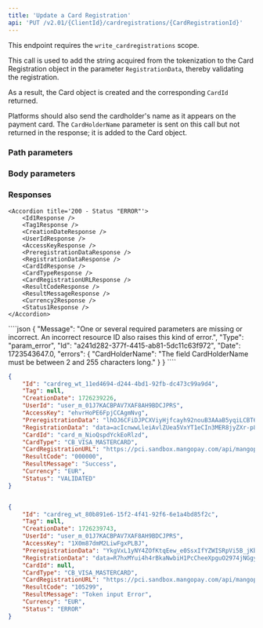 ```yaml
---
title: 'Update a Card Registration'  
api: 'PUT /v2.01/{ClientId}/cardregistrations/{CardRegistrationId}'  
---
```




This endpoint requires the `write_cardregistrations` scope.

This call is used to add the string acquired from the tokenization to the Card Registration object in the parameter `RegistrationData`, thereby validating the registration.

As a result, the Card object is created and the corresponding `CardId` returned.

Platforms should also send the cardholder's name as it appears on the payment card. The `CardHolderName` parameter is sent on this call but not returned in the response; it is added to the Card object. 

### Path parameters  

<CardRegistrationId />  

### Body parameters  

<RegistrationData />

<CardHolderName />

### Responses  

<AccordionGroup>
    <Accordion title='200 - Status "VALIDATED"'>  
        <Id1Response />  
        <Tag1Response />  
        <CreationDateResponse />  
        <UserIdResponse />  
        <AccessKeyResponse />  
        <PreregistrationDataResponse />  
        <RegistrationDataResponse />  
        <CardIdResponse />  
        <CardType1Response />  
        <CardRegistrationURLResponse />  
        <ResultCodeResponse />  
        <ResultMessageResponse />  
        <Currency2Response />  
        <Status1Response />
    </Accordion>

    <Accordion title='200 - Status "ERROR"'>  
        <Id1Response />  
        <Tag1Response />  
        <CreationDateResponse />  
        <UserIdResponse />  
        <AccessKeyResponse />  
        <PreregistrationDataResponse />  
        <RegistrationDataResponse />  
        <CardIdResponse />  
        <CardTypeResponse />  
        <CardRegistrationURLResponse />  
        <ResultCodeResponse />  
        <ResultMessageResponse />  
        <Currency2Response />  
        <Status1Response />
    </Accordion>
</AccordionGroup>
  
<Accordion title="400 - CardHolderName can't be longer than than 255 characters">
````json
{
    "Message": "One or several required parameters are missing or incorrect. An incorrect resource ID also raises this kind of error.",
    "Type": "param_error",
    "Id": "a241d282-377f-4415-ab81-5dc11c63f972",
    "Date": 1723543647.0,
    "errors": {
        "CardHolderName": "The field CardHolderName must be between 2 and 255 characters long."
    }
}
````
</Accordion>

<ResponseExample>  

```json 200 - Status "VALIDATED"  
{
    "Id": "cardreg_wt_11ed4694-d244-4bd1-92fb-dc473c99a9d4",
    "Tag": null,
    "CreationDate": 1726239226,
    "UserId": "user_m_01J7KACBPAV7XAF8AH9BDCJPRS",
    "AccessKey": "ehvrHoPE6FpjCCAgmNvg",
    "PreregistrationData": "lhOJ6CFiDJPCXViyHjfcayh92nouB3AAaB5yqiLCBT6yjkLPCptmxsUdfffAc6EE4uj9AuSfmwbdfKN3BMechzUU3Gz8ectEx70TDeupudr",
    "RegistrationData": "data=acIcnwwLleiAvlZUea5VxYT1eCIn3MER8jyZXr-p8Bzb4Rm8GIA0MQtPs2NL7zPzPO_I7EjQm-m92V909JUL6KT-PmPzJfAQZV_8PIz6wKvjorGNaNd8Mg1rqN6eBpS5Nx0xgKTVnyDj15oG8jR875",
    "CardId": "card_m_NioQspdYckEoRlzd",
    "CardType": "CB_VISA_MASTERCARD",
    "CardRegistrationURL": "https://pci.sandbox.mangopay.com/api/mangopay/vault/tokenize/eyJjbGllbnQiOiJhbnRob255aF90ZXN0MSIsInRva2VuIjoiUlBQTVdJR1hrd0ZJSGFacyJ9",
    "ResultCode": "000000",
    "ResultMessage": "Success",
    "Currency": "EUR",
    "Status": "VALIDATED"
}
```

```json 200 - Status "ERROR"   

{
    "Id": "cardreg_wt_80b891e6-15f2-4f41-92f6-6e1a4bd85f2c",
    "Tag": null,
    "CreationDate": 1726239743,
    "UserId": "user_m_01J7KACBPAV7XAF8AH9BDCJPRS",
    "AccessKey": "1X0m87dmM2LiwFgxPLBJ",
    "PreregistrationData": "YkgVxL1yNY4ZOfKtqEew_e0SsxIfYZWISRpVi5B_jKboe08cd0V_NE-iZ891ehPx2ddFLVXdicolcUIkv_kKEA",
    "RegistrationData": "data=R7hxMYui4h4rBkaNwbiH1PcCheeXpguO2974jNGgynAVfsmychzXX2Wj-MoseJpnl8C1taMnTBqWmjbSWmgMQNE2bMetrwzREAFpp6SMaYi3vFHtOVUf5ZCUjtEbhayaNx0xgKTVnyDj15oG8jR88g",
    "CardId": null,
    "CardType": "CB_VISA_MASTERCARD",
    "CardRegistrationURL": "https://pci.sandbox.mangopay.com/api/mangopay/vault/tokenize/eyJjbGllbnQiOiJjbGllbnRJZCIsInRva2VuIjoidW5xaXVlVG9rZW4ifQ==",
    "ResultCode": "105299",
    "ResultMessage": "Token input Error",
    "Currency": "EUR",
    "Status": "ERROR"
}  
```

</ResponseExample>  

<RequestExample>  
    <RestUpdateCardRegistration />
    <PhpUpdateCardRegistration />
    <NodeUpdateCardRegistration />
    <RubyUpdateCardRegistration />
    <JavaUpdateCardRegistration />
    <PythonUpdateCardRegistration />
    <NetUpdateCardRegistration />
</RequestExample>